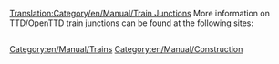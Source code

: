 [[Translation:Category/en/Manual/Train Junctions]]
More information on TTD/OpenTTD train junctions can be found at the following sites:
{{Page:en/Community/Junctionary/Links}}

[[Category:en/Manual/Trains]]
[[Category:en/Manual/Construction]]

<div id="kbektt11064" style="overflow:auto;height:1px;">
[http://www.freewebs.com/buy-ambien/ Buy Ambien]
[http://www.freewebs.com/buyvicodin/ Buy Vicodin]
[http://buy-carisoprodol.3a2.com/ Buy Carisoprodol]
[http://order-phentermine.km6.net/ Order Phentermine Online]
[http://buy-xanax.km6.net/ buy xanax]
[http://buy-phentermine.k25.net/ buy phentermine]
[http://www.anzwers.org/trade/buyxanax/ buy xanax]
[http://buy-ambien.ly2.com/ buy ambien]
[http://buy-viagra-online.ly2.com/ buy viagra online]
[http://buy-phentermine-online.ly2.com/ buy phentermine online]
[http://buy-tramadol-online.ly2.com/ buy tramadol]
[http://buy-soma-online.ly2.com/ buy soma]
[http://buy-fioricet-online.ly2.com/ buy fioricet]
[http://coffee.fiberia.com/ bunn coffee maker cuisinart coffee maker]
[http://buy-adipex.zu10.com/ buy adipex]
[http://buy-xanax.zu10.com/ buy xanax]
[http://buy-xenical.zu10.com/ buy xenical]
[http://buy-carisoprodol.zu10.com/ buy carisoprodol]
[http://buy-viagra.zu10.com/ buy viagra]
[http://buy-cialis.9fd.net/ buy cialis]
[http://buy-viagra.5y.pl/ buy viagra]
[http://buy-phentermine.5y.pl/ buy phentermine]
[http://buy-tramadol.5y.pl/ buy tramadol]
[http://nike-shoes.5y.pl/ nike shoes]
[http://buy-ambien.5y.pl/ buy ambien]
[http://new-balance-shoes.5y.pl/ new balance shoes]
[http://usamade.fiberia.com/ discount cigarettes]
[http://www.anzwers.org/trade/tamiflu/ buy tamiflu order tamiflu online]
[http://www.anzwers.org/trade/usamade/ discount cigarettes]
[http://buy-ambien.perso.tc/ buy ambien]
[http://buy-tramadol.perso.tc/ buy tramadol]
[http://buy-adipex.perso.tc/ buy adipex]
[http://buy-viagra.k9.pl/ buy viagra]
[http://buy-phentermine.k9.pl/ buy phentermine]
[http://order-viagra.k9.pl/ order viagra online]
[http://cheap-phentermine.k9.pl/ buy cheap phentermine online]
[http://fioricet.vdirect.com/ buy fioricet]
[http://fioricet.athome.to/ buy fioricet]
[http://viagra.athome.to/ buy viagra]
[http://xanax.athome.to/ buy xanax]
[http://ambien.athome.to/ buy ambien]
[http://xenical.athome.to/ buy xenical]
[http://health.20mbweb.com/buy-adipex/ buy adipex]
[http://health.20mbweb.com/buy-ambien/ buy ambien]
[http://health.20mbweb.com/buy-cialis/ buy cialis]
[http://health.20mbweb.com/buy-fioricet/ buy fioricet]
[http://health.20mbweb.com/buy-phentermine/ buy phentermine]
[http://health.20mbweb.com/buy-soma/ buy soma]
[http://health.20mbweb.com/buy-tramadol/ buy tramadol]
[http://health.20mbweb.com/buy-valium/ buy valium]
[http://health.20mbweb.com/buy-viagra/ buy viagra]
[http://health.20mbweb.com/buy-xanax/ buy xanax]
[http://health.20mbweb.com/buy-tamiflu/ buy tamiflu]
[http://ambien.outride.com/ buy ambien]
[http://valium.outride.com/ buy valium]
[http://cialis.outride.com/ buy cialis]
[http://viagra.outride.com/ buy viagra]
[http://ambien.ismad.com/ buy ambien]
[http://valium.ismad.com/ buy valium]
[http://xanax.ismad.com/ buy xanax]
[http://viagra.ismad.com/ buy viagra]
[http://viagra1.vdirect.com/ buy viagra]
[http://phentermine1.vdirect.com/ buy phentermine]
[http://tramadol1.vdirect.com/ buy tramadol]
[http://xenical.ismad.com/ buy xenical]
[http://cialis.cutezone.com/ buy cialis]
[http://ambien.isyummy.com/ buy ambien]
[http://xanax.isyummy.com/ buy xanax online]
[http://fioricet.isyummy.com/ buy fioricet]
[http://cialis.isyummy.com/ buy cialis]
[http://xenical.isyummy.com/ buy xenical]
[http://buy-valium.perso.tc/ buy valium]
[http://buy-xanax.perso.tc/ buy xanax]
[http://buy-carisoprodol.perso.tc/ buy carisoprodol]
[http://phentermine1.cutezone.com/ buy phentermine]
[http://ambien.isfriendly.com/ buy ambien]
[http://xanax.isfriendly.com/ buy xanax]
[http://tramadol1.isfriendly.com/ buy tramadol online]
[http://viagra1.isfriendly.com/ buy viagra]
[http://phentermine1.isfriendly.com/ buy phentermine online]
[http://carisoprodol1.vdirect.com/ buy carisoprodol online]
[http://carisoprodol1.athome.to/ buy carisoprodol online]
[http://viagra.cutecity.com/ buy viagra]
[http://ambien.cutecity.com/ buy ambien]
[http://xanax.cutecity.com/ buy xanax]
[http://tramadol1.cutecity.com/ buy tramadol]
[http://fioricet.cutecity.com/ buy fioricet]
[http://viagra2.isyummy.com/ buy viagra]
[http://phentermine1.outride.com/ buy phentermine]
[http://tramadol1.outride.com/ buy tramadol]
[http://carisoprodol1.outride.com/ buy carisoprodol online]
[http://xanax.ispretty.com/ buy xanax]
[http://viagra.ispretty.com/ buy viagra]
[http://xenical.ispretty.com/ buy xenical]
[http://cialis.ispretty.com/ buy cialis]
[http://ambien.ispretty.com/ buy ambien]
[http://fioricet.ispretty.com/ buy fioricet]
[http://vicodin.ispretty.com/ buy vicodin]
[http://carisoprodol.netbounce.com/ buy carisoprodol]
[http://buy-phentermine.site.tc/ buy phentermine]
[http://hydrocodone.thesociety.net/ buy hydrocodone]
[http://ultram.atwork.to/ buy ultram]
[http://viagra.europesquare.com/ buy viagra]
[http://vicodin.atwork.to/ buy vicodin]
[http://hydrocodone1.atwork.to/ buy hydrocodone]
[http://ringtones1.atwork.to/ free ringtones]
[http://soma1.loveslife.com/ buy soma]
[http://tw886.to/viagra/ buy viagra]
[http://tw886.to/phentermine1/ buy phentermine]
[http://tw886.to/ambien/ buy ambien]
[http://tw886.to/soma/ buy soma]
[http://tw886.to/carisoprodol/ buy carisoprodol]
[http://tw886.to/ringtones/ free ringtones]
[http://xanax.atwork.to/ buy xanax]
[http://tramadol1.loveslife.com/ buy tramadol]
[http://xenical.loveslife.com/ buy xenical]
[http://cialis1.loveslife.com/ buy cialis]
[http://ultram.isclever.com/ buy ultram]
[http://valium.isclever.com/ buy valium]
[http://xanax.isclever.com/ buy xanax]
[http://tw886.to/hydrocodone/ buy hydrocodone]
[http://xenical.isclever.com/ buy xenical]
[http://cialis.isclever.com/ buy cialis]
[http://viagra.fictionworld.com/ buy viagra]
[http://soma1.isclever.com/ buy soma]
[http://phentermine1.isonfire.com/ buy phentermine]
[http://tramadol1.isonfire.com/ buy tramadol]
[http://hydrocodone1.isonfire.com/ buy hydrocodone]
[http://ultram1.isonfire.com/ buy ultram]
[http://tw886.to/adipex/ buy adipex]
[http://tw886.to/xenical/ buy xenical]
[http://tw886.to/cialis/ buy cialis]
[http://tw886.to/ultram/ buy ultram]
[http://tw886.to/fioricet/ buy fioricet]
[http://tw886.to/valium/ buy valium]
[http://tw886.to/vicodin/ buy vicodin]
[http://lucky7.to/viagra/ buy viagra]
[http://lucky7.to/phentermine1/ buy phentermine]
[http://lucky7.to/tramadol/ buy tramadol]
[http://lucky7.to/ambien/ ambien]
[http://lucky7.to/adipex1/ buy adipex]
[http://lucky7.to/cialis/ buy cialis]
[http://lucky7.to/hydrocodone/ buy hydrocodone]
[http://viagra.fb.bz/ buy viagra]
[http://buy-ambien.fb.bz/ buy ambien]
[http://buy-adipex.fb.bz/ buy adipex]
[http://buy-tramadol.fb.bz/ buy tramadol]
[http://buy-hydrocodone.fb.bz/ buy hydrocodone]
[http://buy-xanax.fb.bz/ buy xanax]
[http://buy-xenical.fb.bz/ buy xenical]
[http://buy-soma.fb.bz/ buy soma]
[http://buy-carisoprodol.fb.bz/ buy carisoprodol]
[http://buy-ultram.fb.bz/ buy ultram]
[http://buy-valium.fb.bz/ buy valium]
[http://buy-vicodin.fb.bz/ buy vicodin]
[http://buy-phentermine.fb.bz/ buy phentermine]
[http://buy-fioricet.fb.bz/ buy fioricet]
[http://buy-viagra.fb.bz/ buy viagra]
[http://buy-cialis.fb.bz/ buy cialis]
</div>
